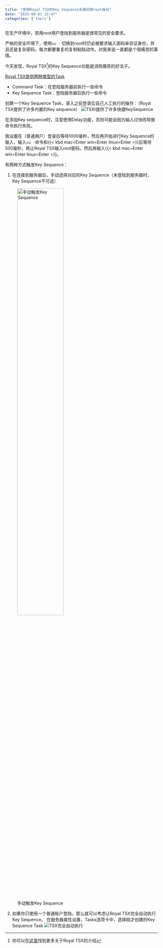 ```yaml
---
title: "使用Royal TSX的Key Sequence无痛切换root身份"
date: "2025-08-01 15:47"
categories: ['tools']
---
```


在生产环境中，禁用root用户登陆到服务器是很常见的安全要求。

严格的安全环境下，使用`su -`\ 切换到root时仍会被要求输入密码来验证身份，并且还是复杂密码，每次都要重复的复制粘贴动作。对我来说一直都是个很痛苦的事情。

今天发现，Royal TSX^[你可以在[这里](/posts/royal-tsx.qmd)找到更多关于Royal TSX的介绍]的Key Sequence功能是消除痛苦的好法子。

[Royal TSX提供两种类型的Task](https://image.luozx.org/garden/2025/08/7fbf5992f9a0bc5387f4897cf9a2ee09.png){width="40%" target="_blank"}

- Command Task：在登陆服务器前执行一些命令
- Key Sequence Task：登陆服务器后执行一些命令

创建一个Key Sequence Task，录入之前登录后自己人工执行的操作：（Royal TSX提供了许多内置的Key sequence）
![TSXt提供了许多快捷KeySequence](https://image.luozx.org/garden/2025/08/684d9a56d0d4ef33a8ada2231d387814.png)

::: {.callout-note}
在添加Key sequence时，注意使用Delay功能，否则可能会因为输入过快而导致命令执行失败。
:::

我设置在（普通用户）登录后等待1000毫秒，然后再开始进行Key Sequence的输入，输入`su -`命令和{{< kbd mac=Enter win=Enter linux=Enter >}}后等待500毫秒，再让Royal TSX输入root密码，然后再输入{{< kbd mac=Enter win=Enter linux=Enter >}}。

有两种方式触发Key Sequence：

1. 在连接到服务器后，手动选择对应的Key Sequence（未登陆到服务器时，Key Sequence不可选）

![手动触发Key Sequence](https://image.luozx.org/garden/2025/08/206b82c44d5d1f798df08bbaf625195b.png){width="60%"}

2. 如果你只使用一个普通账户登陆，那么就可以考虑让Royal TSX完全自动执行Key Sequence。
在服务器属性设置，Tasks选项卡中，选择刚才创建的Key Sequence Task
![TSX完全自动执行](https://image.luozx.org/garden/2025/08/d60e597860433b7eaf7c640275b6b029.png)
